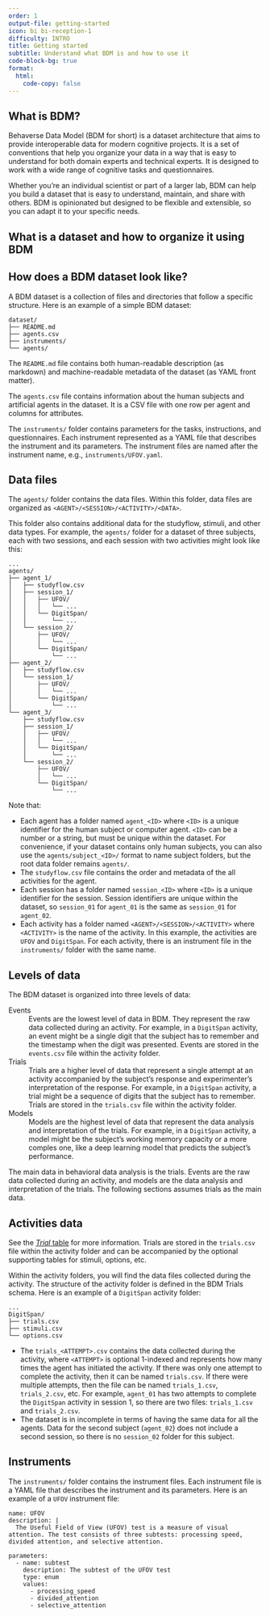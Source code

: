 ```yaml
---
order: 1
output-file: getting-started
icon: bi bi-reception-1
difficulty: INTRO
title: Getting started
subtitle: Understand what BDM is and how to use it
code-block-bg: true
format:
  html:
    code-copy: false
---
```


## What is BDM?

Behaverse Data Model (BDM for short) is a dataset architecture that aims to provide interoperable data for modern cognitive projects. It is a set of conventions that help you organize your data in a way that is easy to understand for both domain experts and technical experts. It is designed to work with a wide range of cognitive tasks and questionnaires.

Whether you're an individual scientist or part of a larger lab, BDM can help you build a dataset that is easy to understand, maintain, and share with others. BDM is opinionated but designed to be flexible and extensible, so you can adapt it to your specific needs.


## What is a dataset and how to organize it using BDM


## How does a BDM dataset look like?

A BDM dataset is a collection of files and directories that follow a specific structure. Here is an example of a simple BDM dataset:

```.default
dataset/
├── README.md
├── agents.csv
├── instruments/
└── agents/
```


The `README.md` file contains both human-readable description (as markdown) and machine-readable metadata of the dataset (as YAML front matter).

The `agents.csv` file contains information about the human subjects and artificial agents in the dataset. It is a CSV file with one row per agent and columns for attributes.

The `instruments/` folder contains parameters for the tasks, instructions, and questionnaires. Each instrument represented as a YAML file that describes the instrument and its parameters. The instrument files are named after the instrument name, e.g., `instruments/UFOV.yaml`.

## Data files

The `agents/` folder contains the data files. Within this folder, data files are organized as `<AGENT>/<SESSION>/<ACTIVITY>/<DATA>`.

This folder also contains additional data for the studyflow, stimuli, and other data types. For example, the `agents/` folder for a dataset of three subjects, each with two sessions, and each session with two activities might look like this:

```.default
...
agents/
├── agent_1/
│   ├── studyflow.csv
│   ├── session_1/
│   │   ├── UFOV/
│   │   │   └── ...
│   │   └── DigitSpan/
│   │       └── ...
│   └── session_2/
│       ├── UFOV/
│       │   └── ...
│       └── DigitSpan/
│           └── ...
├── agent_2/
│   ├── studyflow.csv
│   └── session_1/
│       ├── UFOV/
│       │   └── ...
│       └── DigitSpan/
│           └── ...
└── agent_3/
    ├── studyflow.csv
    ├── session_1/
    │   ├── UFOV/
    │   │   └── ...
    │   └── DigitSpan/
    │       └── ...
    └── session_2/
        ├── UFOV/
        │   └── ...
        └── DigitSpan/
            └── ...
```

Note that:

- Each agent has a folder named `agent_<ID>` where `<ID>` is a unique identifier for the human subject or computer agent. `<ID>` can be a number or a string, but must be unique within the dataset. For convenience, if your dataset contains only human subjects, you can also use the `agents/subject_<ID>/` format to name subject folders, but the root data folder remains `agents/`.
- The `studyflow.csv` file contains the order and metadata of the all activities for the agent.
- Each session has a folder named `session_<ID>` where `<ID>` is a unique identifier for the session. Session identifiers are unique within the dataset, so `session_01` for `agent_01` is the same as `session_01` for `agent_02`.
- Each activity has a folder named `<AGENT>/<SESSION>/<ACTIVITY>` where `<ACTIVITY>` is the name of the activity. In this example, the activities are `UFOV` and `DigitSpan`. For each activity, there is an instrument file in the `instruments/` folder with the same name.


## Levels of data

The BDM dataset is organized into three levels of data:


Events
: Events are the lowest level of data in BDM. They represent the raw data collected during an activity. For example, in a `DigitSpan` activity, an event might be a single digit that the subject has to remember and the timestamp when the digit was presented. Events are stored in the `events.csv` file within the activity folder.

Trials
: Trials are a higher level of data that represent a single attempt at an activity accompanied by the subject's response and experimenter's interpretation of the response. For example, in a `DigitSpan` activity, a trial might be a sequence of digits that the subject has to remember. Trials are stored in the `trials.csv` file within the activity folder.

Models
: Models are the highest level of data that represent the data analysis and interpretation of the trials. For example, in a `DigitSpan` activity, a model might be the subject's working memory capacity or a more comples one, like a deep learning model that predicts the subject's performance.

The main data in behavioral data analysis is the trials. Events are the raw data collected during an activity, and models are the data analysis and interpretation of the trials. The following sections assumes trials as the main data.


## Activities data

See the [*<i class="bi bi-grid-3x3"></i> Trial* table](/spec/trials/1-trial.qmd) for more information. Trials are stored in the `trials.csv` file within the activity folder and can be accompanied by the optional supporting tables for stimuli, options, etc.


Within the activity folders, you will find the data files collected during the activity. The structure of the activity folder is defined in the BDM Trials schema. Here is an example of a `DigitSpan` activity folder:

```.default
...
DigitSpan/
├── trials.csv
├── stimuli.csv
└── options.csv
```

- The `trials_<ATTEMPT>.csv` contains the data collected during the activity, where `<ATTEMPT>` is optional 1-indexed and represents how many times the agent has initiated the activity. If there was only one attempt to complete the activity, then it can be named `trials.csv`. If there were multiple attempts, then the file can be named `trials_1.csv`, `trials_2.csv`, etc. For example, `agent_01` has two attempts to complete the `DigitSpan` activity in session 1, so there are two files: `trials_1.csv` and `trials_2.csv`.
- The dataset is in incomplete in terms of having the same data for all the agents. Data for the second subject (`agent_02`) does not include a second session, so there is no `session_02` folder for this subject.


## Instruments

The `instruments/` folder contains the instrument files. Each instrument file is a YAML file that describes the instrument and its parameters. Here is an example of a `UFOV` instrument file:

```.default
name: UFOV
description: |
  The Useful Field of View (UFOV) test is a measure of visual attention. The test consists of three subtests: processing speed, divided attention, and selective attention.

parameters:
  - name: subtest
    description: The subtest of the UFOV test
    type: enum
    values:
      - processing_speed
      - divided_attention
      - selective_attention
```
